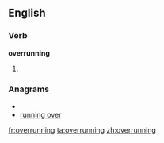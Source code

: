 ==English==

===Verb===
'''overrunning'''

# {{present participle of|[[overrun]]}}

===Anagrams===
* {{alphagram|eginnnorruv}}
* [[running over#English|running over]]

[[fr:overrunning]]
[[ta:overrunning]]
[[zh:overrunning]]